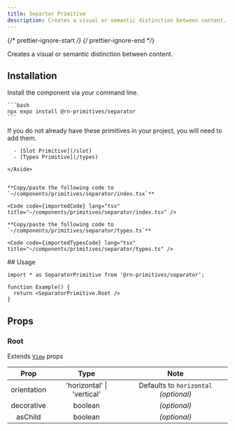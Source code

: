 ```yaml
---
title: Separtor Primitive
description: Creates a visual or semantic distinction between content.
---
```


{/* prettier-ignore-start */}
{/* prettier-ignore-end */}



Creates a visual or semantic distinction between content.

## Installation

<Tabs>
  <TabItem label="NPM">

  Install the component via your command line.

    ```bash
    npx expo install @rn-primitives/separator
    ```

  </TabItem>
  <TabItem label="Manual">
    <Aside title="Uses shared primitives">
      If you do not already have these primitives in your project, you will need to add them.

      - [Slot Primitive](/slot)
      - [Types Primitive](/types)
      
    </Aside>


    **Copy/paste the following code to `~/components/primitives/separator/index.tsx`**

    <Code code={importedCode} lang="tsx" title="~/components/primitives/separator/index.tsx" />

    **Copy/paste the following code to `~/components/primitives/separator/types.ts`**

    <Code code={importedTypesCode} lang="tsx" title="~/components/primitives/separator/types.ts" />
  </TabItem>
</Tabs>
## Usage

```tsx
import * as SeparatorPrimitive from '@rn-primitives/separator';

function Example() {
  return <SeparatorPrimitive.Root />
}
```

## Props

### Root

Extends [`View`](https://reactnative.dev/docs/view#props) props

|   Prop   |  Type   |     Note     |
| :------: | :-----: | :----------: |
| orientation  | 'horizontal' \| 'vertical' | Defaults to `horizontal` _(optional)_|
| decorative  | boolean |_(optional)_ |
| asChild  | boolean | _(optional)_ |